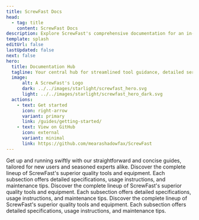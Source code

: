 ```yaml
---
title: ScrewFast Docs
head:
  - tag: title
    content: ScrewFast Docs
description: Explore ScrewFast's comprehensive documentation for an in-depth look at our premium tools and Deployment services. 
template: splash
editUrl: false
lastUpdated: false
next: false
hero:
  title: Documentation Hub
  tagline: Your central hub for streamlined tool guidance, detailed service docs, and project support.
  image:
      alt: A ScrewFast's Logo
      dark: ../../images/starlight/screwfast_hero.svg
      light: ../../images/starlight/screwfast_hero_dark.svg
  actions:
    - text: Get started
      icon: right-arrow
      variant: primary
      link: /guides/getting-started/
    - text: View on GitHub
      icon: external
      variant: minimal
      link: https://github.com/mearashadowfax/ScrewFast
---
```


<CardGrid stagger>

  <Card title="Quick Start Guides" icon="document">
    Get up and running swiftly with our straightforward and concise guides, tailored for new users and seasoned experts alike.
  </Card>

  <Card title="Tools & Equipment" icon="seti:eslint">
    Discover the complete lineup of ScrewFast's superior quality tools and equipment. Each subsection offers detailed specifications, usage instructions, and maintenance tips.
  </Card>

   <Card title="Deployment Services" icon="seti:puppet">
    Discover the complete lineup of ScrewFast's superior quality tools and equipment. Each subsection offers detailed specifications, usage instructions, and maintenance tips.
  </Card>

   <Card title="Advanced Topics" icon="seti:terraform">
    Discover the complete lineup of ScrewFast's superior quality tools and equipment. Each subsection offers detailed specifications, usage instructions, and maintenance tips.
  </Card>
</CardGrid>

